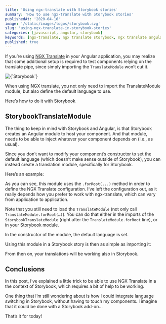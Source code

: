 ```yaml
---
title: 'Using ngx-translate with Storybook stories'
summary: 'How to use ngx-translate with Storybook stories'
publishedAt: '2020-04-16'
image: '/static/images/logos/storybook.svg'
slug: 'using-ngx-translate-in-storybook-stories'
categories: [javascript, angular, storybook]
keywords: [ngx-translate, ngx translate storybook, ngx translate angular, javascript, angular, storybook]
published: true
---
```


If you’re using [NGX Translate](https://github.com/ngx-translate/core) in your Angular application, you may realize that some additional setup is required to test components relying on the translate pipe, since simply importing the `TranslateModule` won’t cut it.

<BlogPostCenteredContent>
  <Image
    alt={`Storybook`}
    src={`/static/images/logos/storybook.svg`}
    width={256}
    height={319}
    priority
  />
</BlogPostCenteredContent>

When using NGX translate, you not only need to import the TranslateModule module, but also define the default language to use.

Here’s how to do it with Storybook.

## StorybookTranslateModule

The thing to keep in mind with Storybook and Angular, is that Storybook creates an Angular module to host your component. And that module, needs to be able to inject whatever your component depends on (i.e., as usual).

Since you don’t want to modify your component’s constructor to set the default language (which doesn’t make sense outside of Storybook), you can instead create a translation module, specifically for Storybook.

Here’s an example:

<Gist gistLink="dsebastien/20f1ca125857c7361d673f9e650dbd51" />

As you can see, this module uses the `.forRoot(...)` method in order to define the NGX Translate configuration. I’ve left the configuration out, as it really depends how you prefer to work with ngx-translate, which can vary from application to application.

Note that you still need to load the `TranslateModule` (not only call `TranslateModule.forRoot(…)`). You can do that either in the imports of the `StorybookTranslateModule` (right after the `TranslateModule.forRoot` line), or in your Storybook module.

In the constructor of the module, the default language is set.

Using this module in a Storybook story is then as simple as importing it:

<Gist gistLink="dsebastien/7fdc33a5d00741747ad7a36a7c647713" />

From then on, your translations will be working also in Storybook.

## Conclusions

In this post, I’ve explained a little trick to be able to use NGX Translate in a the context of Storybook, which requires a bit of help to be working.

One thing that I’m still wondering about is how I could integrate language switching in Storybook, without having to touch my components. I imagine that it could be done with a Storybook add-on…

That’s it for today!

<BlogPostSignature />
